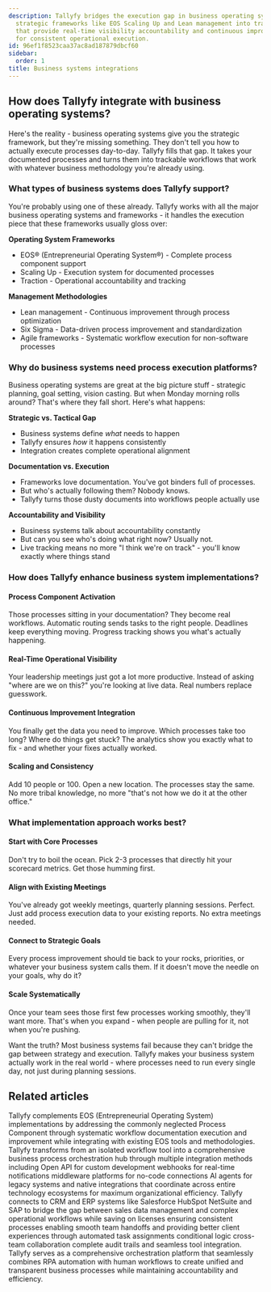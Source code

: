 ```yaml
---
description: Tallyfy bridges the execution gap in business operating systems by transforming
  strategic frameworks like EOS Scaling Up and Lean management into trackable workflows
  that provide real-time visibility accountability and continuous improvement capabilities
  for consistent operational execution.
id: 96ef1f8523caa37ac8ad187879dbcf60
sidebar:
  order: 1
title: Business systems integrations
---
```


## How does Tallyfy integrate with business operating systems?

Here's the reality - business operating systems give you the strategic framework, but they're missing something. They don't tell you how to actually execute processes day-to-day. Tallyfy fills that gap. It takes your documented processes and turns them into trackable workflows that work with whatever business methodology you're already using.

### What types of business systems does Tallyfy support?

You're probably using one of these already. Tallyfy works with all the major business operating systems and frameworks - it handles the execution piece that these frameworks usually gloss over:

**Operating System Frameworks**
- EOS® (Entrepreneurial Operating System®) - Complete process component support
- Scaling Up - Execution system for documented processes  
- Traction - Operational accountability and tracking

**Management Methodologies**
- Lean management - Continuous improvement through process optimization
- Six Sigma - Data-driven process improvement and standardization
- Agile frameworks - Systematic workflow execution for non-software processes

### Why do business systems need process execution platforms?

Business operating systems are great at the big picture stuff - strategic planning, goal setting, vision casting. But when Monday morning rolls around? That's where they fall short. Here's what happens:

**Strategic vs. Tactical Gap**
- Business systems define *what* needs to happen
- Tallyfy ensures *how* it happens consistently  
- Integration creates complete operational alignment

**Documentation vs. Execution**
- Frameworks love documentation. You've got binders full of processes.
- But who's actually following them? Nobody knows.
- Tallyfy turns those dusty documents into workflows people actually use

**Accountability and Visibility**
- Business systems talk about accountability constantly
- But can you see who's doing what right now? Usually not.
- Live tracking means no more "I think we're on track" - you'll know exactly where things stand

### How does Tallyfy enhance business system implementations?

#### **Process Component Activation**
Those processes sitting in your documentation? They become real workflows. Automatic routing sends tasks to the right people. Deadlines keep everything moving. Progress tracking shows you what's actually happening.

#### **Real-Time Operational Visibility**  
Your leadership meetings just got a lot more productive. Instead of asking "where are we on this?" you're looking at live data. Real numbers replace guesswork.

#### **Continuous Improvement Integration**
You finally get the data you need to improve. Which processes take too long? Where do things get stuck? The analytics show you exactly what to fix - and whether your fixes actually worked.

#### **Scaling and Consistency**
Add 10 people or 100. Open a new location. The processes stay the same. No more tribal knowledge, no more "that's not how we do it at the other office."

### What implementation approach works best?

#### **Start with Core Processes**
Don't try to boil the ocean. Pick 2-3 processes that directly hit your scorecard metrics. Get those humming first.

#### **Align with Existing Meetings**
You've already got weekly meetings, quarterly planning sessions. Perfect. Just add process execution data to your existing reports. No extra meetings needed.

#### **Connect to Strategic Goals**  
Every process improvement should tie back to your rocks, priorities, or whatever your business system calls them. If it doesn't move the needle on your goals, why do it?

#### **Scale Systematically**
Once your team sees those first few processes working smoothly, they'll want more. That's when you expand - when people are pulling for it, not when you're pushing.

Want the truth? Most business systems fail because they can't bridge the gap between strategy and execution. Tallyfy makes your business system actually work in the real world - where processes need to run every single day, not just during planning sessions.


## Related articles
<CardGrid>
<LinkTitleCard header="<b>Business Systems > EOS integration and process component support</b>" href="/products/pro/integrations/business-systems/eos-integration/" > Tallyfy complements EOS (Entrepreneurial Operating System) implementations by addressing the commonly neglected Process Component through systematic workflow documentation execution and improvement while integrating with existing EOS tools and methodologies. </LinkTitleCard>
<LinkTitleCard header="<b>Pro > Integrations</b>" href="/products/pro/integrations/" > Tallyfy transforms from an isolated workflow tool into a comprehensive business process orchestration hub through multiple integration methods including Open API for custom development webhooks for real-time notifications middleware platforms for no-code connections AI agents for legacy systems and native integrations that coordinate across entire technology ecosystems for maximum organizational efficiency. </LinkTitleCard>
<LinkTitleCard header="<b>Middleware > Integrate to your CRM or ERP</b>" href="/products/pro/integrations/middleware/integrate-into-crm/" > Tallyfy connects to CRM and ERP systems like Salesforce HubSpot NetSuite and SAP to bridge the gap between sales data management and complex operational workflows while saving on licenses ensuring consistent processes enabling smooth team handoffs and providing better client experiences through automated task assignments conditional logic cross-team collaboration complete audit trails and seamless tool integration. </LinkTitleCard>
<LinkTitleCard header="<b>Open Api > Combining RPA systems and human operators</b>" href="/products/pro/integrations/open-api/how-does-tallyfy-combine-rpa-systems-and-human-operators/" > Tallyfy serves as a comprehensive orchestration platform that seamlessly combines RPA automation with human workflows to create unified and transparent business processes while maintaining accountability and efficiency. </LinkTitleCard>
</CardGrid>